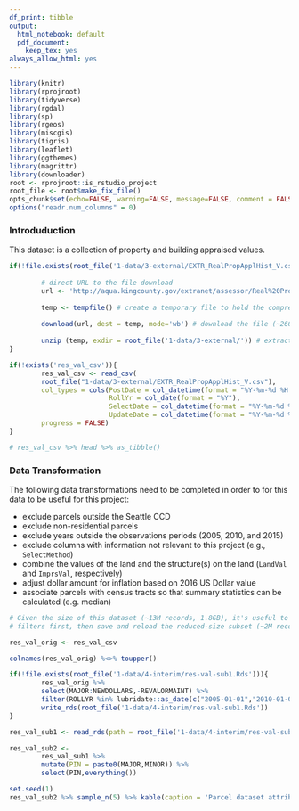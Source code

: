 ```yaml
---
df_print: tibble
output:
  html_notebook: default
  pdf_document:
    keep_tex: yes
always_allow_html: yes
---
```


```r
library(knitr)
library(rprojroot)
library(tidyverse)
library(rgdal)
library(sp)
library(rgeos)
library(miscgis)
library(tigris)
library(leaflet)
library(ggthemes)
library(magrittr)
library(downloader)
root <- rprojroot::is_rstudio_project
root_file <- root$make_fix_file()
opts_chunk$set(echo=FALSE, warning=FALSE, message=FALSE, comment = FALSE)
options("readr.num_columns" = 0)
```

### Introduduction

This dataset is a collection of property and building appraised values.

```r

if(!file.exists(root_file('1-data/3-external/EXTR_RealPropApplHist_V.csv'))){
        
        # direct URL to the file download
        url <- 'http://aqua.kingcounty.gov/extranet/assessor/Real%20Property%20Appraisal%20History.zip' 
        
        temp <- tempfile() # create a temporary file to hold the compressed download
        
        download(url, dest = temp, mode='wb') # download the file (~260MB)
        
        unzip (temp, exdir = root_file('1-data/3-external/')) # extract the file to the project folder
}

if(!exists('res_val_csv')){
        res_val_csv <- read_csv(
        root_file("1-data/3-external/EXTR_RealPropApplHist_V.csv"),
        col_types = cols(PostDate = col_datetime(format = "%Y-%m-%d %H:%M:%S"),
                         RollYr = col_date(format = "%Y"),
                         SelectDate = col_datetime(format = "%Y-%m-%d %H:%M:%S"),
                         UpdateDate = col_datetime(format = "%Y-%m-%d %H:%M:%S")),
        progress = FALSE)
}

# res_val_csv %>% head %>% as_tibble()

```

### Data Transformation
The following data transformations need to be completed in order to for this data to be useful for this project:

  * exclude parcels outside the Seattle CCD
  * exclude non-residential parcels
  * exclude years outside the observations periods (2005, 2010, and 2015)
  * exclude columns with information not relevant to this project (e.g., `SelectMethod`)
  * combine the values of the land and the structure(s) on the land (`LandVal` and `ImprsVal`, respectively)
  * adjust dollar amount for inflation based on 2016 US Dollar value
  * associate parcels with census tracts so that summary statistics can be calculated (e.g. median)


```r

# Given the size of this dataset (~13M records, 1.8GB), it's useful to perform the simplest 
# filters first, then save and reload the reduced-size subset (~2M records, 89MB).

res_val_orig <- res_val_csv

colnames(res_val_orig) %<>% toupper()

if(!file.exists(root_file('1-data/4-interim/res-val-sub1.Rds'))){
        res_val_orig %>% 
        select(MAJOR:NEWDOLLARS,-REVALORMAINT) %>% 
        filter(ROLLYR %in% lubridate::as_date(c("2005-01-01","2010-01-01","2015-01-01"))) %>% 
        write_rds(root_file('1-data/4-interim/res-val-sub1.Rds'))
}

res_val_sub1 <- read_rds(path = root_file('1-data/4-interim/res-val-sub1.Rds'))

res_val_sub2 <- 
        res_val_sub1 %>% 
        mutate(PIN = paste0(MAJOR,MINOR)) %>% 
        select(PIN,everything())

set.seed(1)
res_val_sub2 %>% sample_n(5) %>% kable(caption = 'Parcel dataset attributes (5 randomly selected rows)',booktabs = TRUE)

```



